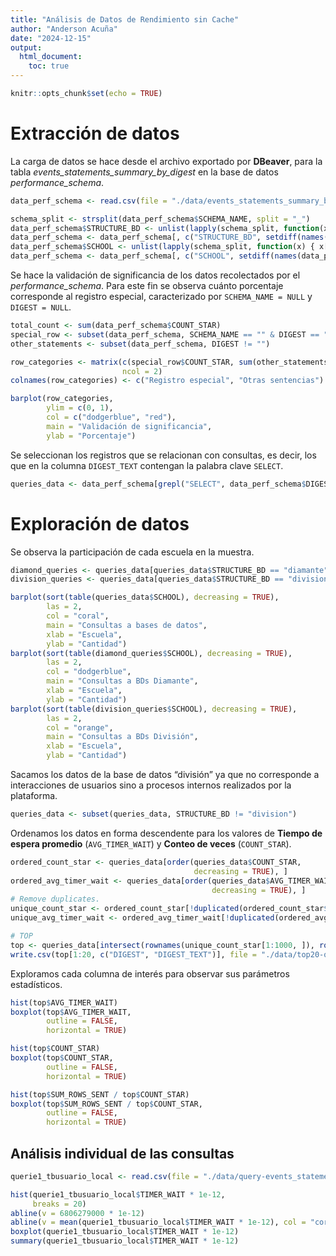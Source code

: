 ```yaml
---
title: "Análisis de Datos de Rendimiento sin Cache"
author: "Anderson Acuña"
date: "2024-12-15"
output: 
  html_document: 
    toc: true
---
```


```r
knitr::opts_chunk$set(echo = TRUE)
```

# Extracción de datos

La carga de datos se hace desde el archivo exportado por **DBeaver**, para la 
tabla *events_statements_summary_by_digest* en la base de datos 
*performance_schema*.
```r
data_perf_schema <- read.csv(file = "./data/events_statements_summary_by_digest_202412151135.csv")

schema_split <- strsplit(data_perf_schema$SCHEMA_NAME, split = "_")
data_perf_schema$STRUCTURE_BD <- unlist(lapply(schema_split, function(x) { x[1] }))
data_perf_schema <- data_perf_schema[, c("STRUCTURE_BD", setdiff(names(data_perf_schema), "STRUCTURE_BD"))]
data_perf_schema$SCHOOL <- unlist(lapply(schema_split, function(x) { x[2] }))
data_perf_schema <- data_perf_schema[, c("SCHOOL", setdiff(names(data_perf_schema), "SCHOOL"))]
```

Se hace la validación de significancia de los datos recolectados por el 
*performance_schema*. Para este fin se observa cuánto porcentaje corresponde al 
registro especial, caracterizado por `SCHEMA_NAME = NULL` y `DIGEST = NULL`.
```r
total_count <- sum(data_perf_schema$COUNT_STAR)
special_row <- subset(data_perf_schema, SCHEMA_NAME == "" & DIGEST == "")
other_statements <- subset(data_perf_schema, DIGEST != "")

row_categories <- matrix(c(special_row$COUNT_STAR, sum(other_statements$COUNT_STAR)) / total_count, 
                         ncol = 2)
colnames(row_categories) <- c("Registro especial", "Otras sentencias")

barplot(row_categories, 
        ylim = c(0, 1), 
        col = c("dodgerblue", "red"), 
        main = "Validación de significancia", 
        ylab = "Porcentaje")
```

Se seleccionan los registros que se relacionan con consultas, es decir, los que 
en la columna `DIGEST_TEXT` contengan la palabra clave `SELECT`.
```r
queries_data <- data_perf_schema[grepl("SELECT", data_perf_schema$DIGEST_TEXT), ]
```


# Exploración de datos

Se observa la participación de cada escuela en la muestra.
```r
diamond_queries <- queries_data[queries_data$STRUCTURE_BD == "diamante", ]
division_queries <- queries_data[queries_data$STRUCTURE_BD == "division", ]

barplot(sort(table(queries_data$SCHOOL), decreasing = TRUE), 
        las = 2, 
        col = "coral", 
        main = "Consultas a bases de datos", 
        xlab = "Escuela", 
        ylab = "Cantidad")
barplot(sort(table(diamond_queries$SCHOOL), decreasing = TRUE), 
        las = 2, 
        col = "dodgerblue", 
        main = "Consultas a BDs Diamante", 
        xlab = "Escuela", 
        ylab = "Cantidad")
barplot(sort(table(division_queries$SCHOOL), decreasing = TRUE), 
        las = 2, 
        col = "orange", 
        main = "Consultas a BDs División", 
        xlab = "Escuela", 
        ylab = "Cantidad")
```

Sacamos los datos de la base de datos "división" ya que no corresponde a 
interacciones de usuarios sino a procesos internos realizados por la plataforma.
```r
queries_data <- subset(queries_data, STRUCTURE_BD != "division")
```

Ordenamos los datos en forma descendente para los valores de **Tiempo de espera 
promedio** (`AVG_TIMER_WAIT`) y **Conteo de veces** (`COUNT_STAR`).
```r
ordered_count_star <- queries_data[order(queries_data$COUNT_STAR, 
                                         decreasing = TRUE), ]
ordered_avg_timer_wait <- queries_data[order(queries_data$AVG_TIMER_WAIT, 
                                             decreasing = TRUE), ]
# Remove duplicates.
unique_count_star <- ordered_count_star[!duplicated(ordered_count_star$DIGEST), ]
unique_avg_timer_wait <- ordered_avg_timer_wait[!duplicated(ordered_avg_timer_wait$DIGEST), ]

# TOP
top <- queries_data[intersect(rownames(unique_count_star[1:1000, ]), rownames(unique_avg_timer_wait[1:1000, ])), ]
write.csv(top[1:20, c("DIGEST", "DIGEST_TEXT")], file = "./data/top20-queries.csv")
```

Exploramos cada columna de interés para observar sus parámetros estadísticos.
```r
hist(top$AVG_TIMER_WAIT)
boxplot(top$AVG_TIMER_WAIT, 
        outline = FALSE, 
        horizontal = TRUE)

hist(top$COUNT_STAR)
boxplot(top$COUNT_STAR, 
        outline = FALSE, 
        horizontal = TRUE)

hist(top$SUM_ROWS_SENT / top$COUNT_STAR)
boxplot(top$SUM_ROWS_SENT / top$COUNT_STAR, 
        outline = FALSE, 
        horizontal = TRUE)
```

## Análisis individual de las consultas

```r
querie1_tbusuario_local <- read.csv(file = "./data/query-events_statements_history_long_202412262137.csv")
```

```r
hist(querie1_tbusuario_local$TIMER_WAIT * 1e-12, 
     breaks = 20)
abline(v = 6806279000 * 1e-12)
abline(v = mean(querie1_tbusuario_local$TIMER_WAIT * 1e-12), col = "coral")
boxplot(querie1_tbusuario_local$TIMER_WAIT * 1e-12)
summary(querie1_tbusuario_local$TIMER_WAIT * 1e-12)
```


